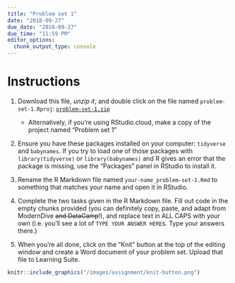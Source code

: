 ```yaml
---
title: "Problem set 1"
date: "2018-09-27"
due_date: "2018-09-27"
due_time: "11:59 PM"
editor_options: 
  chunk_output_type: console
---
```


# Instructions

1. Download this file, *unzip it*, and double click on the file named `problem-set-1.Rproj`: [<i class="fas fa-file-archive"></i> `problem-set-1.zip`](/files/problem-set-1.zip)
    - Alternatively, if you're using RStudio.cloud, make a copy of the project named "Problem set 1"

2. Ensure you have these packages installed on your computer: `tidyverse` and `babynames`. If you try to load one of those packages with `library(tidyverse)` or `library(babynames)` and R gives an error that the package is missing, use the "Packages" panel in RStudio to install it.

3. Rename the R Markdown file named `your-name_problem-set-1.Rmd` to something that matches your name and open it in RStudio.

4. Complete the two tasks given in the R Markdown file. Fill out code in the empty chunks provided (you can definitely copy, paste, and adapt from ModernDive ~~and DataCamp~~!), and replace text in ALL CAPS with your own (i.e. you'll see a lot of `TYPE YOUR ANSWER HERE`s. Type your answers there.)

5. When you're all done, click on the "Knit" button at the top of the editing window and create a Word document of your problem set. Upload that file to Learning Suite.

```r
knitr::include_graphics("/images/assignment/knit-button.png")
```
